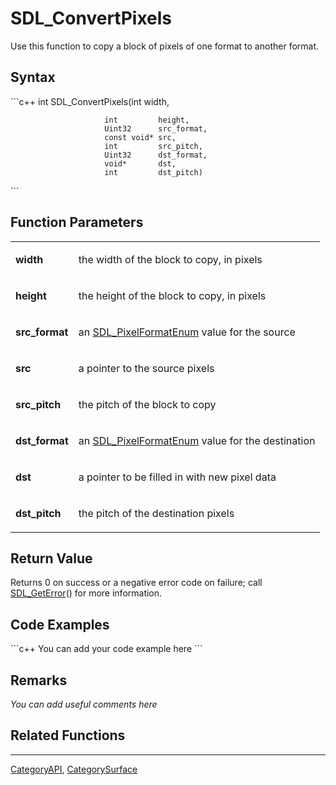 <!-- pragma section-numbers off -->
<!-- pragma disable-camelcase -->

= SDL_ConvertPixels =
Use this function to copy a block of pixels of one format to another format.


== Syntax ==
```c++
int SDL_ConvertPixels(int         width,
                      int         height,
                      Uint32      src_format,
                      const void* src,
                      int         src_pitch,
                      Uint32      dst_format,
                      void*       dst,
                      int         dst_pitch)
```

== Function Parameters ==
{|
|'''width'''
|the width of the block to copy, in pixels
|-
|'''height'''
|the height of the block to copy, in pixels
|-
|'''src_format'''
|an [[SDL_PixelFormatEnum]] value for the source
|-
|'''src'''
|a pointer to the source pixels
|-
|'''src_pitch'''
|the pitch of the block to copy
|-
|'''dst_format'''
|an [[SDL_PixelFormatEnum]] value for the destination
|-
|'''dst'''
|a pointer to be filled in with new pixel data
|-
|'''dst_pitch'''
|the pitch of the destination pixels
|}

== Return Value ==
Returns 0 on success or a negative error code on failure; call [[SDL_GetError]]() for more information.

== Code Examples ==
```c++
You can add your code example here
```

== Remarks ==
''You can add useful comments here''

== Related Functions ==

----
[[CategoryAPI]], [[CategorySurface]]
